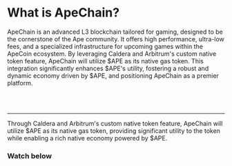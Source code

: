 

# What is ApeChain?
ApeChain is an advanced L3 blockchain tailored for gaming, designed to be the cornerstone of the Ape community. It offers high performance, ultra-low fees, and a specialized infrastructure for upcoming games within the ApeCoin ecosystem. By leveraging Caldera and Arbitrum's custom native token feature, ApeChain will utilize $APE as its native gas token. This integration significantly enhances $APE's utility, fostering a robust and dynamic economy driven by $APE, and positioning ApeChain as a premier platform.

<br></br>
<hr></hr>
Through Caldera and Arbitrum's custom native token feature, ApeChain will utilize $APE as its native gas token, providing significant utility to the token while enabling a rich native economy powered by $APE.

### Watch below

<br></br>

<YouTube id="ciPfRXmIteI"/>